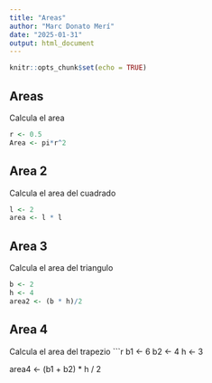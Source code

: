```yaml
---
title: "Areas"
author: "Marc Donato Merí"
date: "2025-01-31"
output: html_document
---
```


```r
knitr::opts_chunk$set(echo = TRUE)
```

## Areas

Calcula el area 

```r
r <- 0.5
Area <- pi*r^2
```


## Area 2

Calcula el area del cuadrado

```r
l <- 2
area <- l * l
```

## Area 3

Calcula el area del triangulo

```r
b <- 2
h <- 4
area2 <- (b * h)/2
```

## Area 4

Calcula el area del trapezio
```r
b1 <- 6
b2 <- 4
h <- 3

area4 <- (b1 + b2) * h / 2

